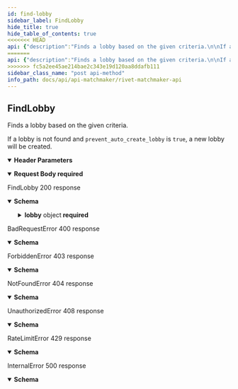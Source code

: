 ```yaml
---
id: find-lobby
sidebar_label: FindLobby
hide_title: true
hide_table_of_contents: true
<<<<<<< HEAD
api: {"description":"Finds a lobby based on the given criteria.\n\nIf a lobby is not found and `prevent_auto_create_lobby` is `true`, a new lobby will be created.","operationId":"FindLobby","requestBody":{"content":{"application/json":{"schema":{"type":"object","properties":{"game_modes":{"type":"array","items":{"type":"string"},"description":"Game modes to match lobbies against."},"regions":{"type":"array","items":{"type":"string"},"description":"Regions to match lobbies against. If not specified, the optimal region\nwill be determined and will attempt to find lobbies in that region."},"prevent_auto_create_lobby":{"type":"boolean","description":"Prevents a new lobby from being created when finding a lobby. If no\nlobby is found, a `MATCHMAKER_LOBBY_NOT_FOUND` error will be thrown.","nullable":true},"captcha":{"description":"Methods to verify a captcha.","oneOf":[{"type":"object","title":"hcaptcha","properties":{"hcaptcha":{"type":"object","description":"hCaptcha configuration.","properties":{"client_response":{"type":"string"}},"required":["client_response"]}},"required":["hcaptcha"]}]}},"required":["game_modes"]}}},"required":true},"parameters":[{"name":"origin","in":"header","schema":{"type":"string"}}],"responses":{"200":{"description":"FindLobby 200 response","content":{"application/json":{"schema":{"type":"object","properties":{"lobby":{"type":"object","description":"A matchmaker lobby.","properties":{"lobby_id":{"type":"string","pattern":"^[0-9a-f]{8}-[0-9a-f]{4}-[0-9a-f]{4}-[0-9a-f]{4}-[0-9a-f]{12}$","description":"A universally unique identifier."},"region":{"type":"object","description":"A matchmaker lobby region.","properties":{"region_id":{"type":"string","maxLength":16,"minLength":1,"pattern":"^[a-zA-Z0-9](?:[a-zA-Z0-9]-?)+[a-zA-Z0-9]$","description":"A human readable short identifier used to references resources.\n\nDifferent than a `rivet.common#Uuid` because this is intended to be human readable.\n\nDifferent than `rivet.common#DisplayName` because this should not include special\ncharacters and be short."},"display_name":{"type":"string","maxLength":24,"minLength":1,"pattern":"^(?:[^ \\n\\r] ?)+[^ \\n\\r]$","description":"Represent a resource's readable display name."}},"required":["display_name","region_id"]},"ports":{"type":"object","additionalProperties":{"type":"object","description":"A matchmaker lobby port.\n\nConfigured by `rivet.cloud#LobbyGroupRuntimeDockerPort$label`.","properties":{"host":{"type":"string","description":"The host for the given port.\n\nWill be null if using a port range."},"hostname":{"type":"string","description":"The hostname for the given port."},"port":{"type":"number","maximum":65535,"minimum":0,"description":"The port number for this lobby.\n\nWill be null if using a port range.","format":"int32","nullable":true},"port_range":{"type":"object","description":"Inclusive range of ports that can be connected to.","properties":{"min":{"type":"number","maximum":65535,"minimum":0,"description":"Minimum port that can be connected to. Inclusive range.","format":"int32","nullable":true},"max":{"type":"number","maximum":65535,"minimum":0,"description":"Maximum port that can be connected to. Inclusive range.","format":"int32","nullable":true}},"required":["max","min"]},"is_tls":{"type":"boolean","description":"Wether or not this lobby port uses TLS.\n\nYou cannot mix a non-TLS and TLS ports.","nullable":true}},"required":["hostname","is_tls"]},"description":"A list of lobby ports."},"player":{"type":"object","description":"A matchmaker lobby player.","properties":{"token":{"type":"string","description":"Pass this token through the socket to the lobby server. The lobby server\nwill validate this token with `rivet.api.matchmaker#PlayerConnected$player_token`.","format":"password"}},"required":["token"]}},"required":["lobby_id","player","ports","region"]}},"required":["lobby"]}}}},"400":{"description":"BadRequestError 400 response","content":{"application/json":{"schema":{"type":"object","description":"An error thrown when the requestee has sent an invalid or malformed request.","properties":{"code":{"type":"string"},"message":{"type":"string"},"metadata":{"description":"Unstructured metadata relating to an error. Must be manually parsed."}},"required":["code","message"]}}}},"403":{"description":"ForbiddenError 403 response","content":{"application/json":{"schema":{"type":"object","description":"An error thrown when the requestee requests a resource they do not have access to.","properties":{"code":{"type":"string"},"message":{"type":"string"},"metadata":{"description":"Unstructured metadata relating to an error. Must be manually parsed."}},"required":["code","message"]}}}},"404":{"description":"NotFoundError 404 response","content":{"application/json":{"schema":{"type":"object","description":"An error thrown when the requestee requests a non existant resource.","properties":{"code":{"type":"string"},"message":{"type":"string"},"metadata":{"description":"Unstructured metadata relating to an error. Must be manually parsed."}},"required":["code","message"]}}}},"408":{"description":"UnauthorizedError 408 response","content":{"application/json":{"schema":{"type":"object","description":"An error thrown when the requestee is not authenticated.","properties":{"code":{"type":"string"},"message":{"type":"string"},"metadata":{"description":"Unstructured metadata relating to an error. Must be manually parsed."}},"required":["code","message"]}}}},"429":{"description":"RateLimitError 429 response","content":{"application/json":{"schema":{"type":"object","description":"An error thrown when the requestee has hit a rate limit. You are sending too many requests too quickly.","properties":{"code":{"type":"string"},"message":{"type":"string"},"metadata":{"description":"Unstructured metadata relating to an error. Must be manually parsed."}},"required":["code","message"]}}}},"500":{"description":"InternalError 500 response","content":{"application/json":{"schema":{"type":"object","description":"An error caused by internal server problems.","properties":{"code":{"type":"string"},"message":{"type":"string"},"metadata":{"description":"Unstructured metadata relating to an error. Must be manually parsed."}},"required":["code","message"]}}}}},"tags":["public"],"method":"post","path":"/lobbies/find","security":[{"smithy.api.httpBearerAuth":[]}],"securitySchemes":{"smithy.api.httpBearerAuth":{"type":"http","description":"HTTP Bearer authentication","scheme":"bearer"}},"jsonRequestBodyExample":{"game_modes":["string"],"regions":["string"],"prevent_auto_create_lobby":true},"info":{"title":"Rivet Matchmaker API","version":"2022-6-2"},"postman":{"name":"Find Lobby","description":{"content":"Finds a lobby based on the given criteria.\n\nIf a lobby is not found and `prevent_auto_create_lobby` is `true`, a new lobby will be created.","type":"text/plain"},"url":{"path":["lobbies","find"],"host":["{{baseUrl}}"],"query":[],"variable":[]},"header":[{"disabled":false,"description":{"content":"","type":"text/plain"},"key":"origin","value":""},{"key":"Content-Type","value":"application/json"},{"key":"Accept","value":"application/json"}],"method":"POST","body":{"mode":"raw","raw":"\"\"","options":{"raw":{"language":"json"}}}}}
=======
api: {"description":"Finds a lobby based on the given criteria.\n\nIf a lobby is not found and `prevent_auto_create_lobby` is `true`, a new lobby will be created.","operationId":"FindLobby","requestBody":{"content":{"application/json":{"schema":{"type":"object","properties":{"game_modes":{"type":"array","items":{"type":"string"},"description":"Game modes to match lobbies against."},"regions":{"type":"array","items":{"type":"string"},"description":"Regions to match lobbies against. If not specified, the optimal region\nwill be determined and will attempt to find lobbies in that region."},"prevent_auto_create_lobby":{"type":"boolean","description":"Prevents a new lobby from being created when finding a lobby. If no\nlobby is found, a `MATCHMAKER_LOBBY_NOT_FOUND` error will be thrown.","nullable":true},"captcha":{"description":"Methods to verify a captcha.","oneOf":[{"type":"object","title":"hcaptcha","properties":{"hcaptcha":{"type":"object","description":"hCaptcha configuration.","properties":{"client_response":{"type":"string"}},"required":["client_response"]}},"required":["hcaptcha"]}]}},"required":["game_modes"]}}},"required":true},"parameters":[{"name":"origin","in":"header","schema":{"type":"string"}}],"responses":{"200":{"description":"FindLobby 200 response","content":{"application/json":{"schema":{"type":"object","properties":{"lobby":{"type":"object","description":"A matchmaker lobby.","properties":{"lobby_id":{"type":"string","pattern":"^[0-9a-f]{8}-[0-9a-f]{4}-[0-9a-f]{4}-[0-9a-f]{4}-[0-9a-f]{12}$","description":"A universally unique identifier."},"region":{"type":"object","description":"A matchmaker lobby region.","properties":{"region_id":{"type":"string","maxLength":16,"minLength":1,"pattern":"^[a-zA-Z0-9](?:[a-zA-Z0-9]-?)+[a-zA-Z0-9]$","description":"A human readable short identifier used to references resources.\n\nDifferent than a `rivet.common#Uuid` because this is intended to be human readable.\n\nDifferent than `rivet.common#DisplayName` because this should not include special\ncharacters and be short."},"display_name":{"type":"string","maxLength":24,"minLength":1,"pattern":"^(?:[^ \\n\\r] ?)+[^ \\n\\r]$","description":"Represent a resource's readable display name."}},"required":["display_name","region_id"]},"ports":{"type":"object","additionalProperties":{"type":"object","description":"A matchmaker lobby port.\n\nConfigured by `rivet.cloud#LobbyGroupRuntimeDockerPort$label`.","properties":{"host":{"type":"string","description":"The host URL for the given port."},"hostname":{"type":"string","description":"The hostname for the given port."},"port":{"type":"number","maximum":65535,"minimum":0,"description":"The port number for this lobby.","format":"int32","nullable":true},"is_tls":{"type":"boolean","description":"Wether or not this lobby port uses TLS.\n\nYou cannot mix a non-TLS and TLS ports.","nullable":true}},"required":["host","hostname","is_tls","port"]},"description":"A list of lobby ports."},"player":{"type":"object","description":"A matchmaker lobby player.","properties":{"token":{"type":"string","description":"Pass this token through the socket to the lobby server. The lobby server\nwill validate this token with `rivet.api.matchmaker#PlayerConnected$player_token`.","format":"password"}},"required":["token"]}},"required":["lobby_id","player","ports","region"]}},"required":["lobby"]}}}},"400":{"description":"BadRequestError 400 response","content":{"application/json":{"schema":{"type":"object","description":"An error thrown when the requestee has sent an invalid or malformed request.","properties":{"code":{"type":"string"},"message":{"type":"string"},"metadata":{"description":"Unstructured metadata relating to an error. Must be manually parsed."}},"required":["code","message"]}}}},"403":{"description":"ForbiddenError 403 response","content":{"application/json":{"schema":{"type":"object","description":"An error thrown when the requestee requests a resource they do not have access to.","properties":{"code":{"type":"string"},"message":{"type":"string"},"metadata":{"description":"Unstructured metadata relating to an error. Must be manually parsed."}},"required":["code","message"]}}}},"404":{"description":"NotFoundError 404 response","content":{"application/json":{"schema":{"type":"object","description":"An error thrown when the requestee requests a non existant resource.","properties":{"code":{"type":"string"},"message":{"type":"string"},"metadata":{"description":"Unstructured metadata relating to an error. Must be manually parsed."}},"required":["code","message"]}}}},"408":{"description":"UnauthorizedError 408 response","content":{"application/json":{"schema":{"type":"object","description":"An error thrown when the requestee is not authenticated.","properties":{"code":{"type":"string"},"message":{"type":"string"},"metadata":{"description":"Unstructured metadata relating to an error. Must be manually parsed."}},"required":["code","message"]}}}},"429":{"description":"RateLimitError 429 response","content":{"application/json":{"schema":{"type":"object","description":"An error thrown when the requestee has hit a rate limit. You are sending too many requests too quickly.","properties":{"code":{"type":"string"},"message":{"type":"string"},"metadata":{"description":"Unstructured metadata relating to an error. Must be manually parsed."}},"required":["code","message"]}}}},"500":{"description":"InternalError 500 response","content":{"application/json":{"schema":{"type":"object","description":"An error caused by internal server problems.","properties":{"code":{"type":"string"},"message":{"type":"string"},"metadata":{"description":"Unstructured metadata relating to an error. Must be manually parsed."}},"required":["code","message"]}}}}},"tags":["public"],"method":"post","path":"/lobbies/find","security":[{"smithy.api.httpBearerAuth":[]}],"securitySchemes":{"smithy.api.httpBearerAuth":{"type":"http","description":"HTTP Bearer authentication","scheme":"bearer"}},"jsonRequestBodyExample":{"game_modes":["string"],"regions":["string"],"prevent_auto_create_lobby":true},"info":{"title":"Rivet Matchmaker API","version":"2022-6-2"},"postman":{"name":"Find Lobby","description":{"content":"Finds a lobby based on the given criteria.\n\nIf a lobby is not found and `prevent_auto_create_lobby` is `true`, a new lobby will be created.","type":"text/plain"},"url":{"path":["lobbies","find"],"host":["{{baseUrl}}"],"query":[],"variable":[]},"header":[{"disabled":false,"description":{"content":"","type":"text/plain"},"key":"origin","value":""},{"key":"Content-Type","value":"application/json"},{"key":"Accept","value":"application/json"}],"method":"POST","body":{"mode":"raw","raw":"\"\"","options":{"raw":{"language":"json"}}}}}
>>>>>>> fc5a2ee45ae214bae2c343e19d120aa8ddafb111
sidebar_class_name: "post api-method"
info_path: docs/api/api-matchmaker/rivet-matchmaker-api
---
```



## FindLobby



Finds a lobby based on the given criteria.

If a lobby is not found and `prevent_auto_create_lobby` is `true`, a new lobby will be created.

<details style={{"marginBottom":"1rem"}} data-collapsed={false} open={true}><summary style={{}}><strong>Header Parameters</strong></summary><div><ul><ParamsItem className={"paramsItem"} param={{"name":"origin","in":"header","schema":{"type":"string"}}}></ParamsItem></ul></div></details><details style={{}} data-collapsed={false} open={true}><summary style={{"textAlign":"left"}}><strong>Request Body</strong><strong style={{"fontSize":"var(--ifm-code-font-size)","color":"var(--openapi-required)"}}> required</strong></summary><div style={{"textAlign":"left","marginLeft":"1rem"}}></div><ul style={{"marginLeft":"1rem"}}><SchemaItem collapsible={false} name={"game_modes"} required={true} schemaDescription={"Game modes to match lobbies against."} schemaName={"string[]"} qualifierMessage={undefined}></SchemaItem><SchemaItem collapsible={false} name={"regions"} required={false} schemaDescription={"Regions to match lobbies against. If not specified, the optimal region\nwill be determined and will attempt to find lobbies in that region."} schemaName={"string[]"} qualifierMessage={undefined}></SchemaItem><SchemaItem collapsible={false} name={"prevent_auto_create_lobby"} required={false} schemaDescription={"Prevents a new lobby from being created when finding a lobby. If no\nlobby is found, a `MATCHMAKER_LOBBY_NOT_FOUND` error will be thrown."} schemaName={"boolean"} qualifierMessage={undefined}></SchemaItem><SchemaItem collapsible={false} name={"captcha"} required={false} schemaDescription={"Methods to verify a captcha."} schemaName={""} qualifierMessage={undefined}></SchemaItem></ul></details><div><ApiTabs><TabItem label={"200"} value={"200"}><div>

FindLobby 200 response

</div><div><details style={{}} data-collapsed={false} open={true}><summary style={{"textAlign":"left"}}><strong>Schema</strong></summary><div style={{"textAlign":"left","marginLeft":"1rem"}}></div><ul style={{"marginLeft":"1rem"}}><SchemaItem collapsible={true} className={"schemaItem"}><details style={{}}><summary style={{}}><strong>lobby</strong><span style={{"opacity":"0.6"}}> object</span><strong style={{"fontSize":"var(--ifm-code-font-size)","color":"var(--openapi-required)"}}> required</strong></summary><div style={{"marginLeft":"1rem"}}><div style={{"marginTop":".5rem","marginBottom":".5rem"}}>

A matchmaker lobby.

</div><ul><SchemaItem collapsible={false} name={"lobby_id"} required={true} schemaDescription={"A universally unique identifier."} schemaName={"string"} qualifierMessage={"**Possible values:** Value must match regular expression `^[0-9a-f]{8}-[0-9a-f]{4}-[0-9a-f]{4}-[0-9a-f]{4}-[0-9a-f]{12}$`"}></SchemaItem><SchemaItem collapsible={true} className={"schemaItem"}><details style={{}}><summary style={{}}><strong>region</strong><span style={{"opacity":"0.6"}}> object</span><strong style={{"fontSize":"var(--ifm-code-font-size)","color":"var(--openapi-required)"}}> required</strong></summary><div style={{"marginLeft":"1rem"}}><div style={{"marginTop":".5rem","marginBottom":".5rem"}}>

A matchmaker lobby region.

</div><ul><SchemaItem collapsible={false} name={"region_id"} required={true} schemaDescription={"A human readable short identifier used to references resources.\n\nDifferent than a `rivet.common#Uuid` because this is intended to be human readable.\n\nDifferent than `rivet.common#DisplayName` because this should not include special\ncharacters and be short."} schemaName={"string"} qualifierMessage={"**Possible values:** 1 ≤ length ≤ 16, Value must match regular expression `^[a-zA-Z0-9](?:[a-zA-Z0-9]-?)+[a-zA-Z0-9]$`"}></SchemaItem><SchemaItem collapsible={false} name={"display_name"} required={true} schemaDescription={"Represent a resource's readable display name."} schemaName={"string"} qualifierMessage={"**Possible values:** 1 ≤ length ≤ 24, Value must match regular expression `^(?:[^ \\n\\r] ?)+[^ \\n\\r]$`"}></SchemaItem></ul></div></details></SchemaItem><SchemaItem collapsible={true} className={"schemaItem"}><details style={{}}><summary style={{}}><strong>ports</strong><span style={{"opacity":"0.6"}}> object</span><strong style={{"fontSize":"var(--ifm-code-font-size)","color":"var(--openapi-required)"}}> required</strong></summary><div style={{"marginLeft":"1rem"}}><div style={{"marginTop":".5rem","marginBottom":".5rem"}}>

A list of lobby ports.

</div></div></details></SchemaItem><SchemaItem collapsible={true} className={"schemaItem"}><details style={{}}><summary style={{}}><strong>player</strong><span style={{"opacity":"0.6"}}> object</span><strong style={{"fontSize":"var(--ifm-code-font-size)","color":"var(--openapi-required)"}}> required</strong></summary><div style={{"marginLeft":"1rem"}}><div style={{"marginTop":".5rem","marginBottom":".5rem"}}>

A matchmaker lobby player.

</div><ul><SchemaItem collapsible={false} name={"token"} required={true} schemaDescription={"Pass this token through the socket to the lobby server. The lobby server\nwill validate this token with `rivet.api.matchmaker#PlayerConnected$player_token`."} schemaName={"password"} qualifierMessage={undefined}></SchemaItem></ul></div></details></SchemaItem></ul></div></details></SchemaItem></ul></details></div></TabItem><TabItem label={"400"} value={"400"}><div>

BadRequestError 400 response

</div><div><details style={{}} data-collapsed={false} open={true}><summary style={{"textAlign":"left"}}><strong>Schema</strong></summary><div style={{"textAlign":"left","marginLeft":"1rem"}}></div><ul style={{"marginLeft":"1rem"}}><SchemaItem collapsible={false} name={"code"} required={true} schemaDescription={undefined} schemaName={"string"} qualifierMessage={undefined}></SchemaItem><SchemaItem collapsible={false} name={"message"} required={true} schemaDescription={undefined} schemaName={"string"} qualifierMessage={undefined}></SchemaItem><SchemaItem collapsible={false} name={"metadata"} required={false} schemaDescription={"Unstructured metadata relating to an error. Must be manually parsed."} schemaName={""} qualifierMessage={undefined}></SchemaItem></ul></details></div></TabItem><TabItem label={"403"} value={"403"}><div>

ForbiddenError 403 response

</div><div><details style={{}} data-collapsed={false} open={true}><summary style={{"textAlign":"left"}}><strong>Schema</strong></summary><div style={{"textAlign":"left","marginLeft":"1rem"}}></div><ul style={{"marginLeft":"1rem"}}><SchemaItem collapsible={false} name={"code"} required={true} schemaDescription={undefined} schemaName={"string"} qualifierMessage={undefined}></SchemaItem><SchemaItem collapsible={false} name={"message"} required={true} schemaDescription={undefined} schemaName={"string"} qualifierMessage={undefined}></SchemaItem><SchemaItem collapsible={false} name={"metadata"} required={false} schemaDescription={"Unstructured metadata relating to an error. Must be manually parsed."} schemaName={""} qualifierMessage={undefined}></SchemaItem></ul></details></div></TabItem><TabItem label={"404"} value={"404"}><div>

NotFoundError 404 response

</div><div><details style={{}} data-collapsed={false} open={true}><summary style={{"textAlign":"left"}}><strong>Schema</strong></summary><div style={{"textAlign":"left","marginLeft":"1rem"}}></div><ul style={{"marginLeft":"1rem"}}><SchemaItem collapsible={false} name={"code"} required={true} schemaDescription={undefined} schemaName={"string"} qualifierMessage={undefined}></SchemaItem><SchemaItem collapsible={false} name={"message"} required={true} schemaDescription={undefined} schemaName={"string"} qualifierMessage={undefined}></SchemaItem><SchemaItem collapsible={false} name={"metadata"} required={false} schemaDescription={"Unstructured metadata relating to an error. Must be manually parsed."} schemaName={""} qualifierMessage={undefined}></SchemaItem></ul></details></div></TabItem><TabItem label={"408"} value={"408"}><div>

UnauthorizedError 408 response

</div><div><details style={{}} data-collapsed={false} open={true}><summary style={{"textAlign":"left"}}><strong>Schema</strong></summary><div style={{"textAlign":"left","marginLeft":"1rem"}}></div><ul style={{"marginLeft":"1rem"}}><SchemaItem collapsible={false} name={"code"} required={true} schemaDescription={undefined} schemaName={"string"} qualifierMessage={undefined}></SchemaItem><SchemaItem collapsible={false} name={"message"} required={true} schemaDescription={undefined} schemaName={"string"} qualifierMessage={undefined}></SchemaItem><SchemaItem collapsible={false} name={"metadata"} required={false} schemaDescription={"Unstructured metadata relating to an error. Must be manually parsed."} schemaName={""} qualifierMessage={undefined}></SchemaItem></ul></details></div></TabItem><TabItem label={"429"} value={"429"}><div>

RateLimitError 429 response

</div><div><details style={{}} data-collapsed={false} open={true}><summary style={{"textAlign":"left"}}><strong>Schema</strong></summary><div style={{"textAlign":"left","marginLeft":"1rem"}}></div><ul style={{"marginLeft":"1rem"}}><SchemaItem collapsible={false} name={"code"} required={true} schemaDescription={undefined} schemaName={"string"} qualifierMessage={undefined}></SchemaItem><SchemaItem collapsible={false} name={"message"} required={true} schemaDescription={undefined} schemaName={"string"} qualifierMessage={undefined}></SchemaItem><SchemaItem collapsible={false} name={"metadata"} required={false} schemaDescription={"Unstructured metadata relating to an error. Must be manually parsed."} schemaName={""} qualifierMessage={undefined}></SchemaItem></ul></details></div></TabItem><TabItem label={"500"} value={"500"}><div>

InternalError 500 response

</div><div><details style={{}} data-collapsed={false} open={true}><summary style={{"textAlign":"left"}}><strong>Schema</strong></summary><div style={{"textAlign":"left","marginLeft":"1rem"}}></div><ul style={{"marginLeft":"1rem"}}><SchemaItem collapsible={false} name={"code"} required={true} schemaDescription={undefined} schemaName={"string"} qualifierMessage={undefined}></SchemaItem><SchemaItem collapsible={false} name={"message"} required={true} schemaDescription={undefined} schemaName={"string"} qualifierMessage={undefined}></SchemaItem><SchemaItem collapsible={false} name={"metadata"} required={false} schemaDescription={"Unstructured metadata relating to an error. Must be manually parsed."} schemaName={""} qualifierMessage={undefined}></SchemaItem></ul></details></div></TabItem></ApiTabs></div>
      